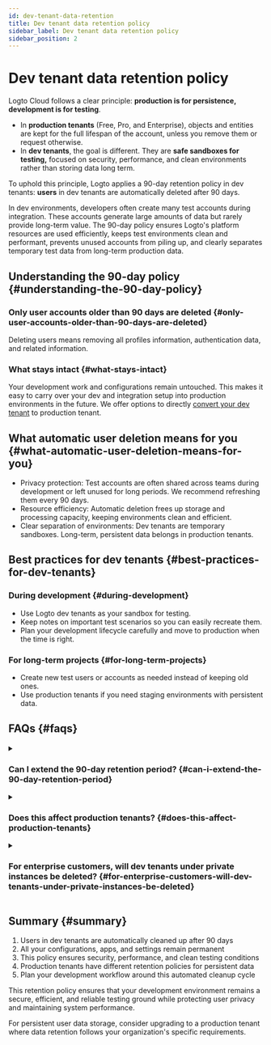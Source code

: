 ```yaml
---
id: dev-tenant-data-retention
title: Dev tenant data retention policy
sidebar_label: Dev tenant data retention policy
sidebar_position: 2
---
```


# Dev tenant data retention policy

Logto Cloud follows a clear principle: **production is for persistence, development is for testing**.

- In **production tenants** (Free, Pro, and Enterprise), objects and entities are kept for the full lifespan of the account, unless you remove them or request otherwise.
- In **dev tenants**, the goal is different. They are **safe sandboxes for testing,** focused on security, performance, and clean environments rather than storing data long term.

To uphold this principle, Logto applies a 90-day retention policy in dev tenants: **users** in dev tenants are automatically deleted after 90 days.

In dev environments, developers often create many test accounts during integration. These accounts generate large amounts of data but rarely provide long-term value. The 90-day policy ensures Logto's platform resources are used efficiently, keeps test environments clean and performant, prevents unused accounts from piling up, and clearly separates temporary test data from long-term production data.

## Understanding the 90-day policy \{#understanding-the-90-day-policy}

### Only user accounts older than 90 days are deleted \{#only-user-accounts-older-than-90-days-are-deleted}

Deleting users means removing all profiles information, authentication data, and related information.

### What stays intact \{#what-stays-intact}

Your development work and configurations remain untouched. This makes it easy to carry over your dev and integration setup into production environments in the future. We offer options to directly [convert your dev tenant](./tenant-settings#tenant-types-dev-vs-prod) to production tenant.

## What automatic user deletion means for you \{#what-automatic-user-deletion-means-for-you}

- Privacy protection: Test accounts are often shared across teams during development or left unused for long periods. We recommend refreshing them every 90 days.
- Resource efficiency: Automatic deletion frees up storage and processing capacity, keeping environments clean and efficient.
- Clear separation of environments: Dev tenants are temporary sandboxes. Long-term, persistent data belongs in production tenants.

## Best practices for dev tenants \{#best-practices-for-dev-tenants}

### During development \{#during-development}

- Use Logto dev tenants as your sandbox for testing.
- Keep notes on important test scenarios so you can easily recreate them.
- Plan your development lifecycle carefully and move to production when the time is right.

### For long-term projects \{#for-long-term-projects}

- Create new test users or accounts as needed instead of keeping old ones.
- Use production tenants if you need staging environments with persistent data.

## FAQs \{#faqs}

<details>
<summary>

### Can I extend the 90-day retention period? \{#can-i-extend-the-90-day-retention-period}

</summary>

No. The 90-day policy is fixed for all dev tenants to keep things consistent and secure. If you have special requirements, please contact us for guidance.

</details>

<details>
<summary>

### Does this affect production tenants? \{#does-this-affect-production-tenants}

</summary>

No. All data in production tenants, including users and configurations for both Free, Pro, and Enterprise plans is not affected.

</details>

<details>
<summary>

### For enterprise customers, will dev tenants under private instances be deleted? \{#for-enterprise-customers-will-dev-tenants-under-private-instances-be-deleted}

</summary>

No. Dev tenants in private instances are excluded from the 90-day deletion policy.

</details>

## Summary \{#summary}

1. Users in dev tenants are automatically cleaned up after 90 days
2. All your configurations, apps, and settings remain permanent
3. This policy ensures security, performance, and clean testing conditions
4. Production tenants have different retention policies for persistent data
5. Plan your development workflow around this automated cleanup cycle

This retention policy ensures that your development environment remains a secure, efficient, and reliable testing ground while protecting user privacy and maintaining system performance.

For persistent user data storage, consider upgrading to a production tenant where data retention follows your organization's specific requirements.
